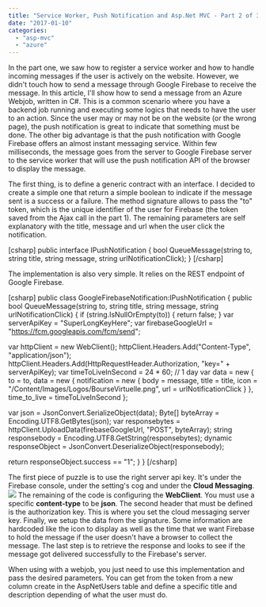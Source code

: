 ```yaml
---
title: "Service Worker, Push Notification and Asp.Net MVC - Part 2 of 3 Server Side"
date: "2017-01-10"
categories: 
  - "asp-mvc"
  - "azure"
---
```


In the part one, we saw how to register a service worker and how to handle incoming messages if the user is actively on the website. However, we didn't touch how to send a message through Google Firebase to receive the message. In this article, I'll show how to send a message from an Azure Webjob, written in C#. This is a common scenario where you have a backend job running and executing some logics that needs to have the user to an action. Since the user may or may not be on the website (or the wrong page), the push notification is great to indicate that something must be done. The other big advantage is that the push notification with Google Firebase offers an almost instant messaging service. Within few milliseconds, the message goes from the server to Google Firebase server to the service worker that will use the push notification API of the browser to display the message.

The first thing, is to define a generic contract with an interface. I decided to create a simple one that return a simple boolean to indicate if the message sent is a success or a failure. The method signature allows to pass the "to" token, which is the unique identifier of the user for Firebase (the token saved from the Ajax call in the part 1). The remaining parameters are self explanatory with the title, message and url when the user click the notification.

\[csharp\] public interface IPushNotification { bool QueueMessage(string to, string title, string message, string urlNotificationClick); } \[/csharp\]

The implementation is also very simple. It relies on the REST endpoint of Google Firebase.

\[csharp\] public class GoogleFirebaseNotification:IPushNotification { public bool QueueMessage(string to, string title, string message, string urlNotificationClick) { if (string.IsNullOrEmpty(to)) { return false; } var serverApiKey = "SuperLongKeyHere"; var firebaseGoogleUrl = "https://fcm.googleapis.com/fcm/send";

var httpClient = new WebClient(); httpClient.Headers.Add("Content-Type", "application/json"); httpClient.Headers.Add(HttpRequestHeader.Authorization, "key=" + serverApiKey); var timeToLiveInSecond = 24 \* 60; // 1 day var data = new { to = to, data = new { notification = new { body = message, title = title, icon = "/Content/Images/Logos/BourseVirtuelle.png", url = urlNotificationClick } }, time\_to\_live = timeToLiveInSecond };

var json = JsonConvert.SerializeObject(data); Byte\[\] byteArray = Encoding.UTF8.GetBytes(json); var responsebytes = httpClient.UploadData(firebaseGoogleUrl, "POST", byteArray); string responsebody = Encoding.UTF8.GetString(responsebytes); dynamic responseObject = JsonConvert.DeserializeObject(responsebody);

return responseObject.success == "1"; } } \[/csharp\]

The first piece of puzzle is to use the right server api key. It's under the Firebase console, under the setting's cog and under the **Cloud Messaging**. [![](http://patrickdesjardins.com/blog/wp-content/uploads/2016/12/ServerKeyFirebase-1024x415.png)](http://patrickdesjardins.com/blog/service-worker-push-notification-and-asp-net-mvc-part-2-of-3-server-side/serverkeyfirebase) The remaining of the code is configuring the **WebClient**. You must use a specific **content-type** to be **json**. The second header that must be defined is the authorization key. This is where you set the cloud messaging server key. Finally, we setup the data from the signature. Some information are hardcoded like the icon to display as well as the time that we want Firebase to hold the message if the user doesn't have a browser to collect the message. The last step is to retrieve the response and looks to see if the message got delivered successfully to the Firebase's server.

When using with a webjob, you just need to use this implementation and pass the desired parameters. You can get from the token from a new column create in the AspNetUsers table and define a specific title and description depending of what the user must do.
